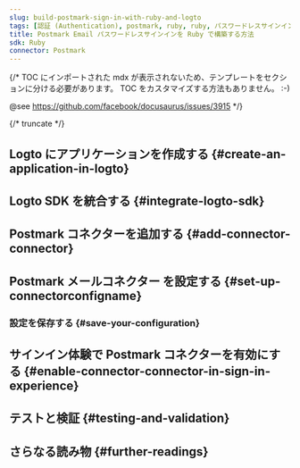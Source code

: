 ```yaml
---
slug: build-postmark-sign-in-with-ruby-and-logto
tags: [認証 (Authentication), postmark, ruby, ruby, パスワードレスサインイン, サインイン, ログイン]
title: Postmark Email パスワードレスサインインを Ruby で構築する方法
sdk: Ruby
connector: Postmark
---
```


{/*
  TOC にインポートされた mdx が表示されないため、テンプレートをセクションに分ける必要があります。
  TOC をカスタマイズする方法もありません。 :-)

  @see https://github.com/facebook/docusaurus/issues/3915
*/}



{/* truncate */}

<Intro connector={connector} sdk="Ruby" link="https://www.ruby-lang.org" />

## Logto にアプリケーションを作成する \{#create-an-application-in-logto}

<CreateApplication type="従来型 Web" framework="Ruby" />

## Logto SDK を統合する \{#integrate-logto-sdk}

<IntegrateSdk />

## Postmark コネクターを追加する \{#add-connector-connector}

<AddPasswordlessConnector
  connector={connector}
  connectorType="Email"
  passwordlessSignUpIdentifier="メールアドレス"
/>

## Postmark メールコネクター を設定する \{#set-up-connectorconfigname}

<ConnectorGuide />

### 設定を保存する \{#save-your-configuration}

<SaveYourConfiguration connector={connector} />

## サインイン体験で Postmark コネクターを有効にする \{#enable-connector-connector-in-sign-in-experience}

<EnablePasswordlessConnector
  connectorType="Email"
  passwordlessSignUpIdentifier="メールアドレス"
/>

## テストと検証 \{#testing-and-validation}

<TestingAndValidation connector={connector} sdk="Ruby" />

## さらなる読み物 \{#further-readings}

<FurtherReadings />
